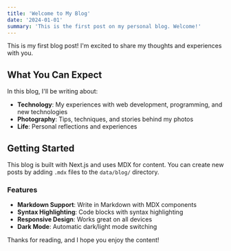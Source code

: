 ```yaml
---
title: 'Welcome to My Blog'
date: '2024-01-01'
summary: 'This is the first post on my personal blog. Welcome!'
---
```


This is my first blog post! I'm excited to share my thoughts and experiences with you.

## What You Can Expect

In this blog, I'll be writing about:

- **Technology**: My experiences with web development, programming, and new technologies
- **Photography**: Tips, techniques, and stories behind my photos
- **Life**: Personal reflections and experiences

## Getting Started

This blog is built with Next.js and uses MDX for content. You can create new posts by adding `.mdx` files to the `data/blog/` directory.

### Features

- **Markdown Support**: Write in Markdown with MDX components
- **Syntax Highlighting**: Code blocks with syntax highlighting
- **Responsive Design**: Works great on all devices
- **Dark Mode**: Automatic dark/light mode switching

Thanks for reading, and I hope you enjoy the content!
